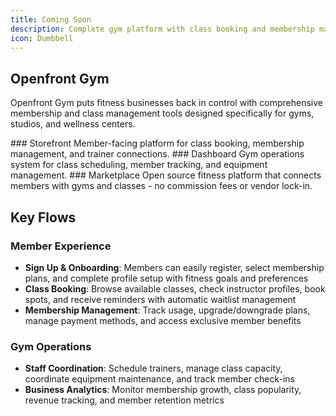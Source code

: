 ```yaml
---
title: Coming Soon
description: Complete gym platform with class booking and membership management
icon: Dumbbell
---
```



## Openfront Gym

Openfront Gym puts fitness businesses back in control with comprehensive membership and class management tools designed specifically for gyms, studios, and wellness centers.

<Steps className="[&>*:last-child]:after:hidden">
<Step>
### Storefront
Member-facing platform for class booking, membership management, and trainer connections.
</Step>

<Step>
### Dashboard
Gym operations system for class scheduling, member tracking, and equipment management.
</Step>

<Step>
### Marketplace
Open source fitness platform that connects members with gyms and classes - no commission fees or vendor lock-in.
</Step>
</Steps>

## Key Flows

### Member Experience
- **Sign Up & Onboarding**: Members can easily register, select membership plans, and complete profile setup with fitness goals and preferences
- **Class Booking**: Browse available classes, check instructor profiles, book spots, and receive reminders with automatic waitlist management
- **Membership Management**: Track usage, upgrade/downgrade plans, manage payment methods, and access exclusive member benefits

### Gym Operations
- **Staff Coordination**: Schedule trainers, manage class capacity, coordinate equipment maintenance, and track member check-ins
- **Business Analytics**: Monitor membership growth, class popularity, revenue tracking, and member retention metrics